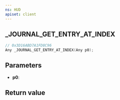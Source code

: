 ```yaml
---
ns: HUD
apiset: client
---
```

## _JOURNAL_GET_ENTRY_AT_INDEX

```c
// 0x3D16ABD7A1FD8C96
Any _JOURNAL_GET_ENTRY_AT_INDEX(Any p0);
```


## Parameters
* **p0**:

## Return value